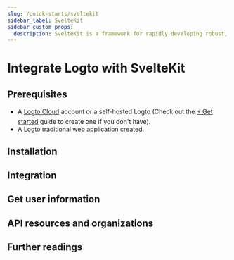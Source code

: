 ```yaml
---
slug: /quick-starts/sveltekit
sidebar_label: SvelteKit
sidebar_custom_props:
  description: SvelteKit is a framework for rapidly developing robust, performant web applications using Svelte.
---
```




# Integrate Logto with SvelteKit

<GuideTip />

## Prerequisites

- A [Logto Cloud](https://cloud.logto.io) account or a self-hosted Logto (Check out the [⚡ Get started](/docs/tutorials/get-started/) guide to create one if you don't have).
- A Logto traditional web application created.

## Installation

<Installation />

## Integration

<Integration />

## Get user information

<GetUserInformation />

## API resources and organizations

<ApiResources />

## Further readings

<FurtherReadings />
